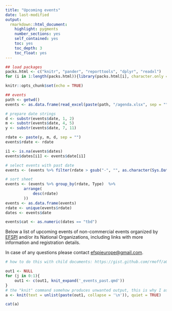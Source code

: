 ```yaml
---
title: "Upcoming events"
date: last-modified
output: 
  rmarkdown::html_document:
    highlight: pygments
    number_sections: yes
    self_contained: yes
    toc: yes
    toc_depth: 3
    toc_float: yes
---
```


```r
## load packages
packs.html <- c("knitr", "pander", "reporttools", "dplyr", "readxl")
for (i in 1:length(packs.html)){library(packs.html[i], character.only = TRUE)}

knitr::opts_chunk$set(echo = TRUE)

## events
path <- getwd()
events <- as.data.frame(read_excel(paste(path, "/agenda.xlsx", sep = ""), col_types = NULL))

# prepare date strings
d <- substr(events$date, 1, 2)
m <- substr(events$date, 4, 5)
y <- substr(events$date, 7, 11)

rdate <- paste(y, m, d, sep = "")
events$rdate <- rdate

i1 <- is.na(events$dates)
events$dates[i1] <- events$date[i1]

# select events with past date
events <- (events %>% filter(rdate > gsub("-", "", as.character(Sys.Date()))))

# sort sheet
events <- (events %>% group_by(rdate, Type)  %>% 
        arrange(
            desc(rdate)
        ))
events <- as.data.frame(events)
rdate <- unique(events$rdate)
dates <- events$date

events$cat <- as.numeric(dates == "tbd")
```

Below a list of upcoming events of non-commercial events organized by [EFSPI](http://www.efspi.org) and/or its National Organizations, including links with more information and registration details.

In case of any questions please contact [efspieurope@gmail.com](efspieurope@gmail.com).

```r
# how to do this with child documents: https://gist.github.com/rmoff/a043676a2f084b81a434

out1 <- NULL
for (j in 0:1){
    out1 <- c(out1, knit_expand('_events_past.qmd'))
}
# the "knit" command somehow produces unwanted output, this is why I assign its output to a and use a separate chunk to display a
a <- knit(text = unlist(paste(out1, collapse = '\n')), quiet = TRUE)
```

```r
cat(a)
```


